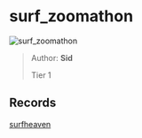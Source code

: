
# surf_zoomathon

![surf_zoomathon](https://raw.githubusercontent.com/Sayt123/SurfMapPics/Maps-and-bonuses/csgo/surf_zoomathon.jpg)

> Author: **Sid**
>
> Tier 1

## Records

[surfheaven](https://surfheaven.eu/map/surf_zoomathon)
